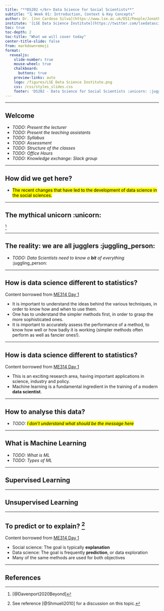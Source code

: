 ---
title: "**DS202 </br> Data Science for Social Scientists**"
subtitle: "🗓️ Week 01: Introduction, Context & Key Concepts"
author: Dr. [Jon Cardoso Silva](https://www.lse.ac.uk/DSI/People/Jonathan-Cardoso-Silva)
institute: '[LSE Data Science Institute](https://twitter.com/lsedatascience)'
toc: true
toc-depth: 2
toc-title: "What we will cover today"
center-title-slide: false
from: markdown+emoji
format:
  revealjs: 
    slide-number: true
    mouse-wheel: true
    chalkboard: 
      buttons: true
    preview-links: auto
    logo: /figures/LSE Data Science Institute.png
    css: /css/styles_slides.css
    footer: 'DS202 - Data Science for Social Scientists :unicorn: :juggling_person:'
---

----

## Welcome

- _TODO: Present the lecturer_
- _TODO: Present the teaching assistants_
- _TODO: Syllabus_
- _TODO: Assessment_
- _TODO: Structure of the classes_
- _TODO: Office Hours_
- _TODO: Knowledge exchange: Slack group_

----

## How did we get here?

- <mark class="todo"> The recent changes that have led to the development of data science in the social sciences.</mark>

----

## The mythical unicorn :unicorn: {background-image="/figures/unicorn.png" background-position="70% 45%" background-size="75%" background-repeat="no-repeat"}

[^1]


[^1]: [@Davenport2020Beyond]

----

## The reality: we are all jugglers :juggling_person:

- _TODO: Data Scientists need to know a **bit** of everything_ :juggling_person:

--- 

## How is data science different to statistics? {.incremental}

::: {.notes}
Content borrowed from [ME314 Day 1](https://github.com/lse-me314/lectures)
:::

::: {.incremental}
- It is important to understand the ideas behind the various techniques, in order to know how and when to use them.
- One has to understand the simpler methods first, in order to grasp the more sophisticated ones.
- It is important to accurately assess the performance of a method, to know how well or how badly it is working (simpler methods often perform as well as fancier ones!).
:::

--- 

## How is data science different to statistics? {.incremental}

::: {.notes}
Content borrowed from [ME314 Day 1](https://github.com/lse-me314/lectures)
:::

::: {.incremental}
- This is an exciting research area, having important applications in science, industry and policy.
- Machine learning is a fundamental ingredient in the training of a modern **data scientist**.
:::

----

## How to analyse this data?

- _TODO: <mark>I don't understand what should be the message here</mark>_

----

## What is Machine Learning

- _TODO: What is ML_
- _TODO: Types of ML_

----

## Supervised Learning

----

## Unsupervised Learning

----

## To predict or to explain? [^2]

::: {.notes}
Content borrowed from [ME314 Day 1](https://github.com/lse-me314/lectures)
:::

::: {.incremental}

- Social science: The goal is typically **explanation**
- Data science: The goal is frequently **prediction**, or data exploration
- Many of the same methods are used for both objectives
:::

[^2]: See reference [@Shmueli2010] for a discussion on this topic.

----
## References

::: {#refs}
:::
